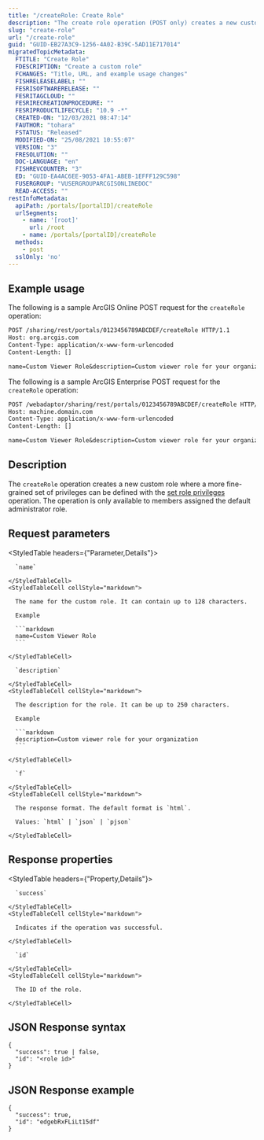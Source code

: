 ```yaml
---
title: "/createRole: Create Role"
description: "The create role operation (POST only) creates a new custom role."
slug: "create-role"
url: "/create-role"
guid: "GUID-EB27A3C9-1256-4A02-B39C-5AD11E717014"
migratedTopicMetadata:
  FTITLE: "Create Role"
  FDESCRIPTION: "Create a custom role"
  FCHANGES: "Title, URL, and example usage changes"
  FISHRELEASELABEL: ""
  FESRISOFTWARERELEASE: ""
  FESRITAGCLOUD: ""
  FESRIRECREATIONPROCEDURE: ""
  FESRIPRODUCTLIFECYCLE: "10.9 -*"
  CREATED-ON: "12/03/2021 08:47:14"
  FAUTHOR: "tohara"
  FSTATUS: "Released"
  MODIFIED-ON: "25/08/2021 10:55:07"
  VERSION: "3"
  FRESOLUTION: ""
  DOC-LANGUAGE: "en"
  FISHREVCOUNTER: "3"
  ED: "GUID-EA4AC6EE-9053-4FA1-ABEB-1EFFF129C598"
  FUSERGROUP: "VUSERGROUPARCGISONLINEDOC"
  READ-ACCESS: ""
restInfoMetadata:
  apiPath: /portals/[portalID]/createRole
  urlSegments:
    - name: '[root]'
      url: /root
    - name: /portals/[portalID]/createRole
  methods:
    - post
  sslOnly: 'no'
---
```


## Example usage

The following is a sample ArcGIS Online POST request for the `createRole` operation:

```markdown
POST /sharing/rest/portals/0123456789ABCDEF/createRole HTTP/1.1
Host: org.arcgis.com
Content-Type: application/x-www-form-urlencoded
Content-Length: []

name=Custom Viewer Role&description=Custom viewer role for your organization&f=pjson
```

The following is a sample ArcGIS Enterprise POST request for the `createRole` operation:

```markdown
POST /webadaptor/sharing/rest/portals/0123456789ABCDEF/createRole HTTP/1.1
Host: machine.domain.com
Content-Type: application/x-www-form-urlencoded
Content-Length: []

name=Custom Viewer Role&description=Custom viewer role for your organization&f=pjson
```

## Description

The `createRole` operation creates a new custom role where a more fine-grained set of privileges can be defined with the [set role privileges](/set-role-privileges) operation. The operation is only available to members assigned the default administrator role.


##  Request parameters

<StyledTable headers={"Parameter,Details"}>
  <StyledTableRow>
    <StyledTableCell cellStyle="markdown">

      `name` 

    </StyledTableCell>
    <StyledTableCell cellStyle="markdown">

      The name for the custom role. It can contain up to 128 characters.

      Example

      ```markdown
      name=Custom Viewer Role
      ```

    </StyledTableCell>
  </StyledTableRow>
  <StyledTableRow>
    <StyledTableCell cellStyle="markdown">

      `description` 

    </StyledTableCell>
    <StyledTableCell cellStyle="markdown">

      The description for the role. It can be up to 250 characters.

      Example

      ```markdown
      description=Custom viewer role for your organization
      ```

    </StyledTableCell>
  </StyledTableRow>
  <StyledTableRow>
    <StyledTableCell cellStyle="markdown">

      `f` 

    </StyledTableCell>
    <StyledTableCell cellStyle="markdown">

      The response format. The default format is `html`.

      Values: `html` | `json` | `pjson`

    </StyledTableCell>
  </StyledTableRow>
</StyledTable>


## Response properties

<StyledTable headers={"Property,Details"}>
  <StyledTableRow>
    <StyledTableCell cellStyle="markdown">

      `success` 

    </StyledTableCell>
    <StyledTableCell cellStyle="markdown">

      Indicates if the operation was successful.

    </StyledTableCell>
  </StyledTableRow>
  <StyledTableRow>
    <StyledTableCell cellStyle="markdown">

      `id` 

    </StyledTableCell>
    <StyledTableCell cellStyle="markdown">

      The ID of the role.

    </StyledTableCell>
  </StyledTableRow>
</StyledTable>


## JSON Response syntax

```other
{
  "success": true | false,
  "id": "<role id>"
}
```

## JSON Response example

```other
{
  "success": true,
  "id": "edgebRxFLiLt15df"
}
```
